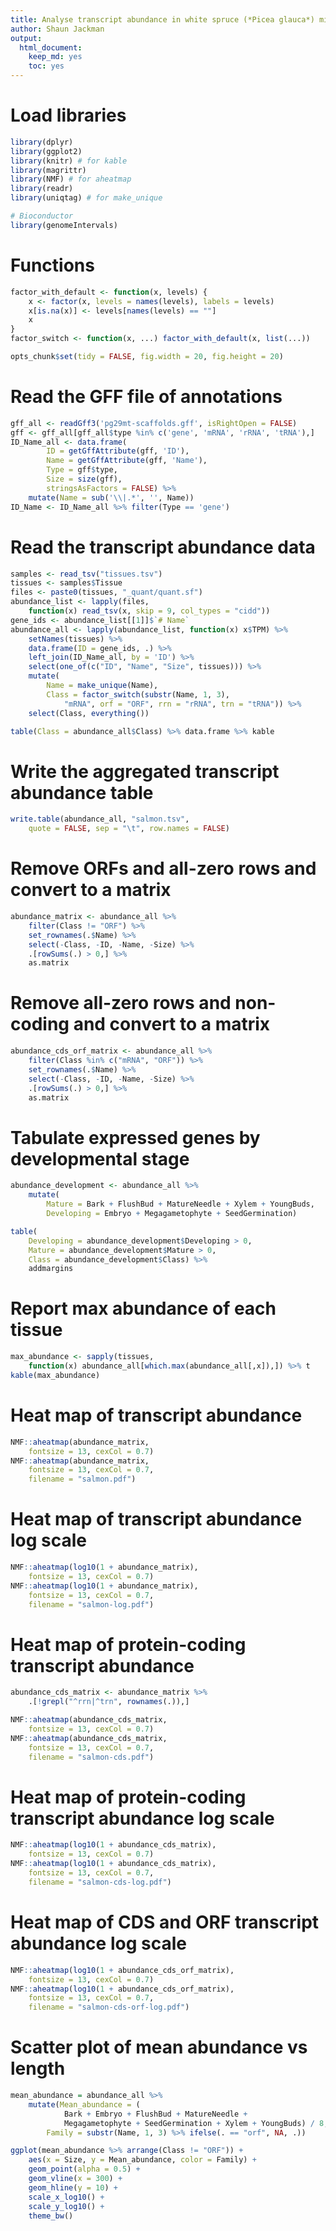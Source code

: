 ```yaml
---
title: Analyse transcript abundance in white spruce (*Picea glauca*) mitochondrion
author: Shaun Jackman
output:
  html_document:
    keep_md: yes
    toc: yes
---
```


# Load libraries
```r
library(dplyr)
library(ggplot2)
library(knitr) # for kable
library(magrittr)
library(NMF) # for aheatmap
library(readr)
library(uniqtag) # for make_unique

# Bioconductor
library(genomeIntervals)
```

# Functions
```r
factor_with_default <- function(x, levels) {
	x <- factor(x, levels = names(levels), labels = levels)
	x[is.na(x)] <- levels[names(levels) == ""]
	x
}
factor_switch <- function(x, ...) factor_with_default(x, list(...))
```

```r
opts_chunk$set(tidy = FALSE, fig.width = 20, fig.height = 20)
```

# Read the GFF file of annotations
```r
gff_all <- readGff3('pg29mt-scaffolds.gff', isRightOpen = FALSE)
gff <- gff_all[gff_all$type %in% c('gene', 'mRNA', 'rRNA', 'tRNA'),]
ID_Name_all <- data.frame(
		ID = getGffAttribute(gff, 'ID'),
		Name = getGffAttribute(gff, 'Name'),
		Type = gff$type,
		Size = size(gff),
		stringsAsFactors = FALSE) %>%
	mutate(Name = sub('\\|.*', '', Name))
ID_Name <- ID_Name_all %>% filter(Type == 'gene')
```

# Read the transcript abundance data
```r
samples <- read_tsv("tissues.tsv")
tissues <- samples$Tissue
files <- paste0(tissues, "_quant/quant.sf")
abundance_list <- lapply(files,
	function(x) read_tsv(x, skip = 9, col_types = "cidd"))
gene_ids <- abundance_list[[1]]$`# Name`
abundance_all <- lapply(abundance_list, function(x) x$TPM) %>%
	setNames(tissues) %>%
	data.frame(ID = gene_ids, .) %>%
	left_join(ID_Name_all, by = 'ID') %>%
	select(one_of(c("ID", "Name", "Size", tissues))) %>%
	mutate(
		Name = make_unique(Name),
		Class = factor_switch(substr(Name, 1, 3),
			"mRNA", orf = "ORF", rrn = "rRNA", trn = "tRNA")) %>%
	select(Class, everything())

table(Class = abundance_all$Class) %>% data.frame %>% kable
```

# Write the aggregated transcript abundance table
```r
write.table(abundance_all, "salmon.tsv",
	quote = FALSE, sep = "\t", row.names = FALSE)
```

# Remove ORFs and all-zero rows and convert to a matrix
```r
abundance_matrix <- abundance_all %>%
	filter(Class != "ORF") %>%
	set_rownames(.$Name) %>%
	select(-Class, -ID, -Name, -Size) %>%
	.[rowSums(.) > 0,] %>%
	as.matrix
```

# Remove all-zero rows and non-coding and convert to a matrix
```r
abundance_cds_orf_matrix <- abundance_all %>%
	filter(Class %in% c("mRNA", "ORF")) %>%
	set_rownames(.$Name) %>%
	select(-Class, -ID, -Name, -Size) %>%
	.[rowSums(.) > 0,] %>%
	as.matrix
```

# Tabulate expressed genes by developmental stage
```r
abundance_development <- abundance_all %>%
	mutate(
		Mature = Bark + FlushBud + MatureNeedle + Xylem + YoungBuds,
		Developing = Embryo + Megagametophyte + SeedGermination)

table(
	Developing = abundance_development$Developing > 0,
	Mature = abundance_development$Mature > 0,
	Class = abundance_development$Class) %>%
	addmargins
```

# Report max abundance of each tissue
```r
max_abundance <- sapply(tissues,
	function(x) abundance_all[which.max(abundance_all[,x]),]) %>% t
kable(max_abundance)
```

# Heat map of transcript abundance
```r
NMF::aheatmap(abundance_matrix,
	fontsize = 13, cexCol = 0.7)
NMF::aheatmap(abundance_matrix,
	fontsize = 13, cexCol = 0.7,
	filename = "salmon.pdf")
```

# Heat map of transcript abundance log scale
```r
NMF::aheatmap(log10(1 + abundance_matrix),
	fontsize = 13, cexCol = 0.7)
NMF::aheatmap(log10(1 + abundance_matrix),
	fontsize = 13, cexCol = 0.7,
	filename = "salmon-log.pdf")
```

# Heat map of protein-coding transcript abundance
```r
abundance_cds_matrix <- abundance_matrix %>%
	.[!grepl("^rrn|^trn", rownames(.)),]

NMF::aheatmap(abundance_cds_matrix,
	fontsize = 13, cexCol = 0.7)
NMF::aheatmap(abundance_cds_matrix,
	fontsize = 13, cexCol = 0.7,
	filename = "salmon-cds.pdf")
```

# Heat map of protein-coding transcript abundance log scale
```r
NMF::aheatmap(log10(1 + abundance_cds_matrix),
	fontsize = 13, cexCol = 0.7)
NMF::aheatmap(log10(1 + abundance_cds_matrix),
	fontsize = 13, cexCol = 0.7,
	filename = "salmon-cds-log.pdf")
```

# Heat map of CDS and ORF transcript abundance log scale
```r
NMF::aheatmap(log10(1 + abundance_cds_orf_matrix),
	fontsize = 13, cexCol = 0.7)
NMF::aheatmap(log10(1 + abundance_cds_orf_matrix),
	fontsize = 13, cexCol = 0.7,
	filename = "salmon-cds-orf-log.pdf")
```

# Scatter plot of mean abundance vs length
```r
mean_abundance = abundance_all %>%
	mutate(Mean_abundance = (
			Bark + Embryo + FlushBud + MatureNeedle +
			Megagametophyte + SeedGermination + Xylem + YoungBuds) / 8,
		Family = substr(Name, 1, 3) %>% ifelse(. == "orf", NA, .))

ggplot(mean_abundance %>% arrange(Class != "ORF")) +
	aes(x = Size, y = Mean_abundance, color = Family) +
	geom_point(alpha = 0.5) +
	geom_vline(x = 300) +
	geom_hline(y = 10) +
	scale_x_log10() +
	scale_y_log10() +
	theme_bw()
```
